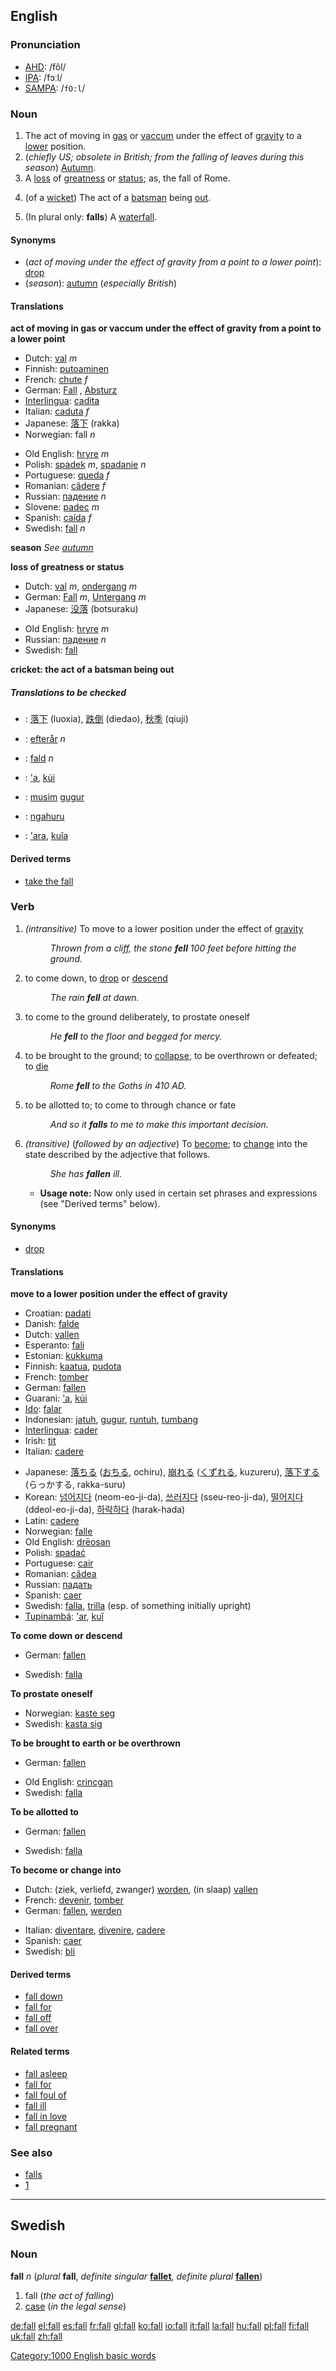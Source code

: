 {{See|Fall}}
==English==

{{rank|copy|opened|purpose|544|fall|pass|doing|note}}

===Pronunciation===
*[[AHD]]: /fôl/
*[[IPA]]: /fɔːl/
*[[SAMPA]]: /<tt>fO:l</tt>/

<!-- 
===Etymology===
particularly twisted and interesting.  I'm just documenting the link I found to http://hea-www.harvard.edu/ECT/Words/#fall
-->

===Noun===
{{en-noun|fall|falls}}

#The act of moving in [[gas]] or [[vaccum]] under the effect of [[gravity]] to a [[lower]] position.
#(''chiefly US; obsolete in British; from the falling of leaves during this season'') [[autumn|Autumn]].
#A [[loss]] of [[greatness]] or [[status]]; as, the fall of Rome.
#{{cricket}} (of a [[wicket]]) The act of a [[batsman]] being [[out]].
#(In plural only: '''falls''') A [[waterfall]].

====Synonyms====
*(''act of moving under the effect of gravity from a point to a lower point''): [[drop]]
*(''season''): [[autumn]] (''especially British'')

====Translations====
'''act of moving in gas or vaccum under the effect of gravity from a point to a lower point'''
{{top}}
*Dutch: [[val]] ''m''
*Finnish: [[putoaminen]]
*French: [[chute#French|chute]] ''f''
*German: [[Fall]] {{m}}, [[Absturz]] {{m}}
*[[Interlingua]]: [[cadita]]
*Italian: [[caduta]] ''f''
*Japanese: [[落下]] (rakka)
*Norwegian: fall ''n''
{{mid}}
*Old English: [[hryre]] ''m''
*Polish: [[spadek]] ''m'', [[spadanie]] ''n''
*Portuguese: [[queda]] ''f''
*Romanian: [[cădere]] ''f''
*Russian: [[падение]] ''n''
*Slovene: [[padec]] ''m''
*Spanish: [[caída]] ''f''
*Swedish: [[fall#Swedish|fall]] ''n''
{{bottom}}

'''season'''
''See [[autumn]]''

'''loss of greatness or status'''
{{top}}
*Dutch: [[val]] ''m'', [[ondergang]] ''m''
*German: [[Fall]] ''m'', [[Untergang]] ''m''
*Japanese: [[没落]] (botsuraku)
{{mid}}
*Old English: [[hryre]] ''m''
*Russian: [[падение]] ''n'' 
*Swedish: [[fall#Swedish|fall]] {{n}}
{{bottom}}

'''cricket: the act of a batsman being out'''
{{top}}
{{mid}}
{{bottom}}

=====Translations to be checked=====
<!--Remove this section once all of the translations below have been moved into the tables above.-->
{{checktrans}}

*{{ttbc|Chinese}}: [[落下]] (luoxia), [[跌倒]] (diedao), [[秋季]] (qiuji)
*{{ttbc|Danish}}: [[efterår]] ''n''
*{{ttbc|Danish}}: [[fald]] ''n''
*{{ttbc|Guarani}}: [['a]], [[kúi]]
*{{ttbc|Indonesian}}: [[musim]] [[gugur]]
*{{ttbc|Maori}}: [[ngahuru]]
*{{ttbc|Tupinambá}}: [['ara]], [[kuîa]]

====Derived terms====
*[[take the fall]]

===Verb===
{{irregverb|'''to fall'''|'''[[falls]]'''|'''[[fell]]'''|'''[[fallen]]'''|'''[[falling]]'''}}

#''(intransitive)'' To move to a lower position under the effect of [[gravity]]
#:''Thrown from a cliff, the stone '''fell''' 100 feet before hitting the ground.''
# to come down, to [[drop]] or [[descend]]
#:''The rain '''fell''' at dawn.''
# to come to the ground deliberately, to prostate oneself
#:''He '''fell''' to the floor and begged for mercy.''
# to be brought to the ground; to [[collapse]], to be overthrown or defeated; to [[die]]
#:''Rome '''fell''' to the Goths in 410 AD.''
# to be allotted to; to come to through chance or fate
#:''And so it '''falls''' to me to make this important decision.''
#''(transitive)'' (''followed by an adjective'') To [[become]]; to [[change]] into the state described by the adjective that follows.
#:''She has '''fallen''' ill.''
#*'''Usage note:''' Now only used in certain set phrases and expressions (see "Derived terms" below).


====Synonyms====
*[[drop]]

====Translations====
'''move to a lower position under the effect of gravity'''
{{top}}
*Croatian: [[padati]]
*Danish: [[falde]]
*Dutch: [[vallen]]
*Esperanto: [[fali]]
*Estonian: [[kukkuma]]
*Finnish: [[kaatua]], [[pudota]]
*French: [[tomber]]
*German: [[fallen]]
*Guarani: [['a]], [[kúi]]
*[[Ido]]: [[falar]]
*Indonesian: [[jatuh]], [[gugur]], [[runtuh]], [[tumbang]]
*[[Interlingua]]: [[cader]]
*Irish: [[tit#Irish|tit]]
*Italian: [[cadere]]
{{mid}}
*Japanese: [[落ちる]] ([[おちる]], ochiru), [[崩れる]] ([[くずれる]], kuzureru), [[落下]]する (らっかする, rakka-suru)
*Korean: [[넘어지다]] (neom-eo-ji-da), [[쓰러지다]] (sseu-reo-ji-da), [[떨어지다]] (ddeol-eo-ji-da), [[하락하다]] (harak-hada)
*Latin: [[cadere]]
*Norwegian: [[falle]]
*Old English: [[dreosan|drēosan]]
*Polish: [[spadać]]
*Portuguese: [[cair]]
*Romanian: [[cădea]]
*Russian: [[падать]]
*Spanish: [[caer]]
*Swedish: [[falla]], [[trilla]] (esp. of something initially upright)
*[[Tupinambá]]: [['ar]], [[kuî]]
{{bottom}}

'''To come down or descend'''
{{top}}
*German: [[fallen]]
{{mid}}
*Swedish: [[falla#Swedish|falla]]
{{bottom}}

'''To prostate oneself'''
{{top}}
{{mid}}
*Norwegian: [[kaste seg]]
*Swedish: [[kasta sig]]
{{bottom}}

'''To be brought to earth or be overthrown'''
{{top}}
*German: [[fallen]]
{{mid}}
*Old English: [[crincgan]]
*Swedish: [[falla]]
{{bottom}}

'''To be allotted to'''
{{top}}
*German: [[fallen]]
{{mid}}
*Swedish: [[falla]]
{{bottom}}

'''To become or change into'''
{{top}}
*Dutch: (ziek, verliefd, zwanger) [[worden]], (in slaap) [[vallen]]
*French: [[devenir]], [[tomber]]
*German: [[fallen]], [[werden]]
{{mid}}
*Italian: [[diventare]], [[divenire]], [[cadere]]
*Spanish: [[caer]]
*Swedish: [[bli]]
{{bottom}}

====Derived terms====
*[[fall down]]
*[[fall for]]
*[[fall off]]
*[[fall over]]

====Related terms====
*[[fall asleep]]
*[[fall for]]
*[[fall foul of]]
*[[fall ill]]
*[[fall in love]]
*[[fall pregnant]]

===See also===
*[[falls]]<!--waterfall-->
*[http://hea-www.harvard.edu/ECT/Words/#fall]

----
==Swedish==
===Noun===
'''fall''' ''n'' (''plural'' '''fall''', ''definite singular'' '''[[fallet]]''', ''definite plural'' '''[[fallen#Swedish|fallen]]''')

#fall (''the act of falling'')<!-- (From the verb ([[att]]) [[falla]], (to) fall.)-->
#[[case]] (''in the legal sense'')<!--, something the [[police]], a [[court]] or a [[detective]] might be working on.-->
<!-- does "fall" have a meaning of it own in this case?  # In the word [[vattenfall]], which means [[waterfall]]. -->

[[Category:1000 English basic words]]

[[de:fall]]
[[el:fall]]
[[es:fall]]
[[fr:fall]]
[[gl:fall]]
[[ko:fall]]
[[io:fall]]
[[it:fall]]
[[la:fall]]
[[hu:fall]]
[[pl:fall]]
[[fi:fall]]
[[uk:fall]]
[[zh:fall]]